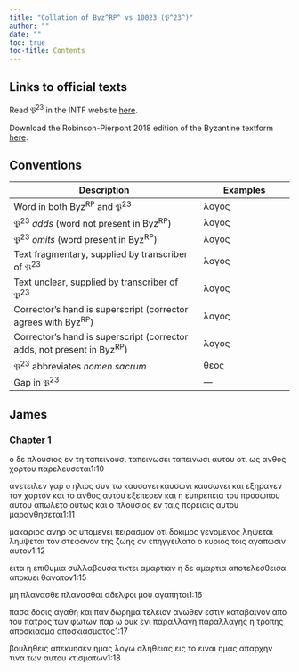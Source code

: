 ```yaml
---
title: "Collation of Byz^RP^ vs 10023 (𝔓^23^)"
author: ""
date: ""
toc: true
toc-title: Contents
---
```


::: {.callout-note appearance="minimal" icon="false" collapse="true"}
# Links to official texts

Read 𝔓^23^ in the INTF website [here](https://ntvmr.uni-muenster.de/manuscript-workspace?docID=10023).

Download the Robinson-Pierpont 2018 edition of the Byzantine textform [here](https://web.archive.org/web/20210413060536/https://byzantinetext.com/wp-content/uploads/2021/03/robinson-pierpont-2018-gnt-edition.pdf).


:::


::: {.callout-note appearance="minimal" icon="false" collapse="true"}
# Conventions

| Description                                                              	| Examples                           	|
|--------------------------------------------------------------------------	|------------------------------------	|
| Word in both Byz^RP^ and 𝔓^23^                                   	| λογος                              	|
| 𝔓^23^ *adds* (word not present in Byz^RP^)                       	| [λογος]{.greek-added}            	|
| 𝔓^23^ *omits* (word present in Byz^RP^)                          	| [λογος]{.greek-omitted}          	|
| Text fragmentary, supplied by transcriber of 𝔓^23^               	| [λογος]{.greek-supplied}         	|
| Text unclear, supplied by transcriber of 𝔓^23^                   	| [λογος]{.unclear}                	|
| Corrector's hand is superscript (corrector agrees with Byz^RP^)          	| [λογος]{.corr}                   	|
| Corrector's hand is superscript (corrector adds, not present in Byz^RP^) 	| [[λογος]{.corr}]{.greek-added} 	|
| 𝔓^23^ abbreviates *nomen sacrum*                                 	| [θεος]{.greek-abbr}            	|
| Gap in 𝔓^23^                                                     	| [―]{.gap}                        	|
:::

## James

### Chapter 1

[ο]{.greek-omitted} [δε]{.greek-omitted} [πλουσιος]{.greek-omitted} [εν]{.greek-omitted} τη [ταπεινουσι]{.greek-added} [ταπεινωσει]{.greek-omitted} [[ταπεινωσι]{.corr}]{.greek-added} αυτου οτι ως ανθος χορτου παρελευσεται[1:10]{.aside}

ανετειλεν γαρ ο ηλιος συν τω [καυσ[ο]{.unclear}νει]{.greek-added} [καυσωνι]{.greek-omitted} [[καυσωνει]{.corr}]{.greek-added} και εξηρανεν τον χορτον και το ανθος αυτου εξεπεσεν [και]{.corr} η ευπρεπε[ια]{.unclear} του προσωπο[υ]{.unclear} αυτου απωλετο ουτω[ς]{.unclear} κ[α]{.unclear}ι ο πλουσιος εν ταις πορειαις αυτου μαρανθησεται[1:11]{.aside}

μακαριος ανηρ ος υπ[ο]{.unclear}μενει πειρασμον ο[τι]{.unclear} δοκιμος γενομενος [ληψεται]{.greek-omitted} [λημψεται]{.greek-added} τον στεφανον τ[η]{.unclear}ς ζωης [ον]{.greek-omitted} [επηγγειλατο]{.greek-omitted} [ο]{.greek-omitted} [κυριος]{.greek-omitted} [τοις]{.greek-omitted} [αγαπωσιν]{.greek-omitted} [αυτον]{.greek-omitted}[1:12]{.aside}

[ειτα]{.greek-omitted} [η]{.greek-omitted} [επιθυμια]{.greek-omitted} συλλαβουσα τικτει αμαρτιαν η δε αμαρτια αποτελεσθεισα αποκυει θανατον[1:15]{.aside}

μη [πλανασθε]{.greek-omitted} [πλανασθαι]{.greek-added} αδελφοι μου αγαπητοι[1:16]{.aside}

πασα δοσις αγαθη και παν δωρημα τελειον ανωθεν εστιν καταβαινον απο του πατρος των φωτων παρ ω ουκ ενι [παραλλαγη]{.greek-omitted} [παραλλαγης]{.greek-added} η τροπης [αποσκιασμα]{.greek-omitted} [αποσκιασματος]{.greek-added}[1:17]{.aside}

βουληθεις απεκυησεν ημας λο[γ]{.unclear}ω αληθειας εις το ειναι η[μα]{.unclear}[ς]{.greek-supplied} [απ]{.greek-supplied}αρχην [τ]{.unclear}[ινα]{.greek-supplied} [των]{.greek-supplied} [αυτου]{.greek-supplied} [κτισματων]{.greek-omitted}[1:18]{.aside}

